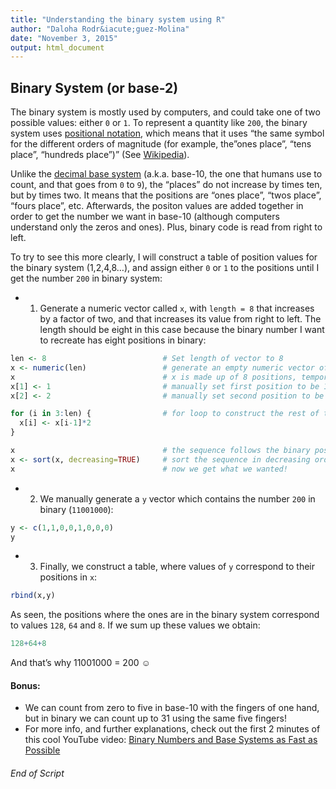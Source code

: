 ```yaml
---
title: "Understanding the binary system using R"
author: "Daloha Rodr&iacute;guez-Molina"
date: "November 3, 2015"
output: html_document
---
```


## Binary System (or base-2)
  The binary system is mostly used by computers, and could take one of two possible values: either `0` or `1`. To represent a quantity like `200`, the binary system uses [positional notation](https://en.wikipedia.org/wiki/Positional_notation), which means that it uses "the same symbol for the different orders of magnitude (for example, the "ones place", "tens place", "hundreds place")" (See [Wikipedia](https://en.wikipedia.org/wiki/Positional_notation)). 

  Unlike the [decimal base system](https://en.wikipedia.org/wiki/Decimal) (a.k.a. base-10, the one that humans use to count, and that goes from `0` to `9`), the "places" do not increase by times ten, but by times two. It means that the positions are "ones place", "twos place", "fours place", etc. Afterwards, the positon values are added together in order to get the number we want in base-10 (although computers understand only the zeros and ones). Plus, binary code is read from right to left.

  To try to see this more clearly, I will construct a table of position values for the binary system (1,2,4,8...), and assign either `0` or `1` to the positions until I get the number `200` in binary system:

* 1. Generate a numeric vector called `x`, with `length = 8` that increases by a factor of two, and that increases its value from right to left. The length should be eight in this case because the binary number I want to recreate has eight positions in binary:
```r
len <- 8                          # Set length of vector to 8
x <- numeric(len)                 # generate an empty numeric vector of length 8 that's called x
x                                 # x is made up of 8 positions, temporarily occupied by 0's:
x[1] <- 1                         # manually set first position to be 1
x[2] <- 2                         # manually set second position to be 2

for (i in 3:len) {                # for loop to construct the rest of the sequence
  x[i] <- x[i-1]*2
} 

x                                 # the sequence follows the binary positional notation, but we want it backwards
x <- sort(x, decreasing=TRUE)     # sort the sequence in decreasing order
x                                 # now we get what we wanted!
```

* 2. We manually generate a `y` vector which contains the number `200` in binary (`11001000`):
```r
y <- c(1,1,0,0,1,0,0,0)
y
```

* 3. Finally, we construct a table, where values of `y` correspond to their positions in `x`:
```r
rbind(x,y)
```

As seen, the positions where the ones are in the binary system correspond to values `128`, `64` and `8`. If we sum up these values we obtain:
```r
128+64+8
```

And that's why 11001000 = 200 &#9786;

#### Bonus:
* We can count from zero to five in base-10 with the fingers of one hand, but in binary we can count up to 31 using the same five fingers!
* For more info, and further explanations, check out the first 2 minutes of this cool YouTube video: [Binary Numbers and Base Systems as Fast as Possible](https://www.youtube.com/watch?v=LpuPe81bc2w)

###### End of Script



